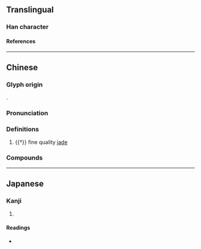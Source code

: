 {{also|瑷}}
{{character info}}
==Translingual==

===Han character===
{{Han char|rn=96|rad=玉|as=13|sn=17|four=12147|canj=MGBBE|ids=⿰𤣩愛}}

====References====
{{Han ref|kx=0742.270|dkj=21267|dj=1151.340|hdz=21142.040|uh=74A6}}

----

==Chinese==
{{zh-forms|s=瑷}}

===Glyph origin===
{{Han etym}}
{{Han compound|玉|alt1=𤣩|愛|ls=psc|c1=s|c2=p|t1=jade}}.

===Pronunciation===
{{zh-pron
|m=ài
|c=oi3
|mc=y
|oc=y
|cat=n
}}

===Definitions===
{{zh-hanzi}}

# {{†}} fine quality [[jade]]

===Compounds===
{{zh-der|璦琿}}

----

==Japanese==

===Kanji===
{{ja-kanji|grade=|rs=玉13}}

# {{rfdef|ja|sort=玉13}}

====Readings====
* {{ja-readings|on=[[あい]] (ai)|kun=}}